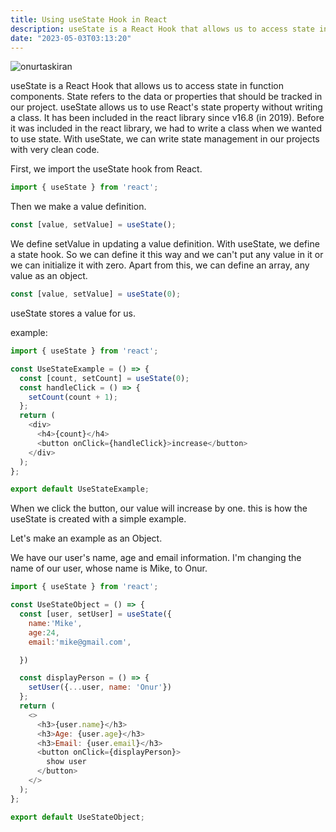 ```yaml
---
title: Using useState Hook in React
description: useState is a React Hook that allows us to access state in function components. State refers to the data or properties that should be tracked in our project.  
date: "2023-05-03T03:13:20"
---
```


<img className="w-full rounded-xl" src="https://res.cloudinary.com/djfqidbj1/image/upload/v1683072822/q7jl3lliiy5wxznpsckr.jpg" alt="onurtaskiran" />

useState is a React Hook that allows us to access state in function components. State refers to the data or properties that should be tracked in our project. useState allows us to use React's state property without writing a class. It has been included in the react library since v16.8 (in 2019). Before it was included in the react library, we had to write a class when we wanted to use state. With useState, we can write state management in our projects with very clean code.

First, we import the useState hook from React.
```javascript
import { useState } from 'react';
```
Then we make a value definition.
```javascript
const [value, setValue] = useState();
```
We define setValue in updating a value definition. With useState, we define a state hook. So we can define it this way and we can't put any value in it or we can initialize it with zero. Apart from this, we can define an array, any value as an object.

```javascript
const [value, setValue] = useState(0);
```
useState stores a value for us.

example:

```javascript
import { useState } from 'react';

const UseStateExample = () => {
  const [count, setCount] = useState(0);
  const handleClick = () => {
    setCount(count + 1);
  };
  return (
    <div>
      <h4>{count}</h4>
      <button onClick={handleClick}>increase</button>
    </div>
  );
};

export default UseStateExample;
```

When we click the button, our value will increase by one. this is how the useState is created with a simple example.

Let's make an example as an Object.

We have our user's name, age and email information. I'm changing the name of our user, whose name is Mike, to Onur.

```javascript
import { useState } from 'react';

const UseStateObject = () => {
  const [user, setUser] = useState({
    name:'Mike',
    age:24,
    email:'mike@gmail.com',

  })

  const displayPerson = () => {
    setUser({...user, name: 'Onur'})
  };
  return (
    <>
      <h3>{user.name}</h3>
      <h3>Age: {user.age}</h3>
      <h3>Email: {user.email}</h3>
      <button onClick={displayPerson}>
        show user
      </button>
    </>
  );
};

export default UseStateObject;
```